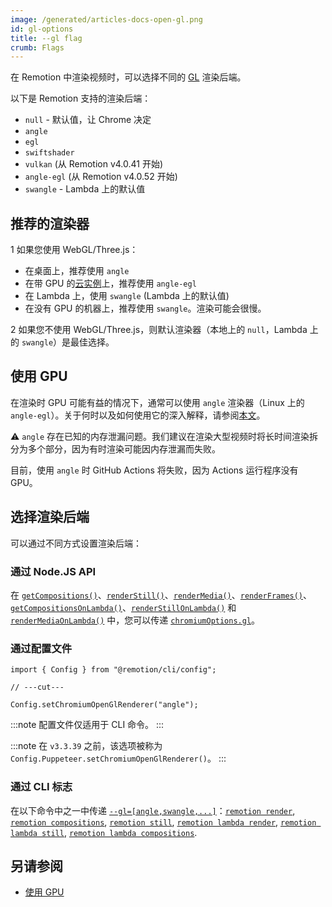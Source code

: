 ```yaml
---
image: /generated/articles-docs-open-gl.png
id: gl-options
title: --gl flag
crumb: Flags
---
```


在 Remotion 中渲染视频时，可以选择不同的 [GL](https://en.wikipedia.org/wiki/OpenGL) 渲染后端。

以下是 Remotion 支持的渲染后端：

- <code>null</code> - 默认值，让 Chrome 决定
- <code>angle</code>
- <code>egl</code>
- <code>swiftshader</code>
- <code>vulkan</code> (从 Remotion v4.0.41 开始)
- <code>angle-egl</code> (从 Remotion v4.0.52 开始)
- <code>swangle</code> - Lambda 上的默认值

## 推荐的渲染器

<Step>1</Step> 如果您使用 WebGL/Three.js：

- 在桌面上，推荐使用 `angle`
- 在带 GPU 的[云实例](/docs/miscellaneous/cloud-gpu)上，推荐使用 `angle-egl`
- 在 Lambda 上，使用 `swangle` (Lambda 上的默认值)
- 在没有 GPU 的机器上，推荐使用 `swangle`。渲染可能会很慢。

<Step>2</Step> 如果您不使用 WebGL/Three.js，则默认渲染器（本地上的 <code>null</code>，Lambda 上的 <code>swangle</code>）是最佳选择。<br/>

## 使用 GPU

在渲染时 GPU 可能有益的情况下，通常可以使用 <code>angle</code> 渲染器（Linux 上的 <code>angle-egl</code>）。关于何时以及如何使用它的深入解释，请参阅[本文](/docs/gpu)。

⚠️ <code>angle</code> 存在已知的内存泄漏问题。我们建议在渲染大型视频时将长时间渲染拆分为多个部分，因为有时渲染可能因内存泄漏而失败。

目前，使用 <code>angle</code> 时 GitHub Actions 将失败，因为 Actions 运行程序没有 GPU。

## 选择渲染后端

可以通过不同方式设置渲染后端：

### 通过 Node.JS API

在 [`getCompositions()`](/docs/renderer/get-compositions#chromiumoptions)、[`renderStill()`](/docs/renderer/render-still#gl)、[`renderMedia()`](/docs/renderer/render-media#gl)、[`renderFrames()`](/docs/renderer/render-frames#gl)、[`getCompositionsOnLambda()`](/docs/lambda/getcompositionsonlambda#gl)、[`renderStillOnLambda()`](/docs/lambda/renderstillonlambda#gl) 和 [`renderMediaOnLambda()`](/docs/lambda/rendermediaonlambda#gl) 中，您可以传递 [`chromiumOptions.gl`](/docs/renderer/render-still#gl)。

### 通过配置文件

```tsx twoslash
import { Config } from "@remotion/cli/config";

// ---cut---

Config.setChromiumOpenGlRenderer("angle");
```

:::note
配置文件仅适用于 CLI 命令。
:::

:::note
在 `v3.3.39` 之前，该选项被称为 `Config.Puppeteer.setChromiumOpenGlRenderer()`。
:::

### 通过 CLI 标志

在以下命令中之一中传递 [`--gl=[angle,swangle,...]`](/docs/cli)：[`remotion render`](/docs/cli/render), [`remotion compositions`](/docs/cli/compositions), [`remotion still`](/docs/cli/still), [`remotion lambda render`](/docs/lambda/cli/render), [`remotion lambda still`](/docs/lambda/cli/still), [`remotion lambda compositions`](/docs/lambda/cli/compositions).

## 另请参阅

- [使用 GPU](/docs/gpu)

